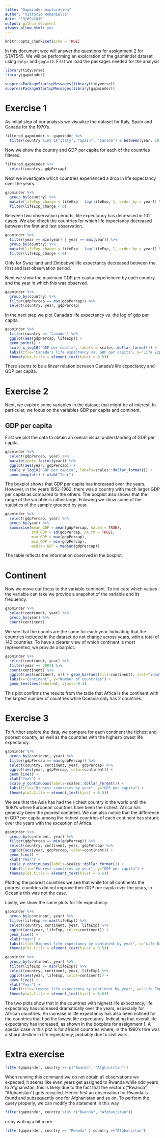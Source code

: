 ---
title: "Gapminder exploration"
author: "Vittorio Romaniello"
date: "19/09/2019"
output: github_document
always_allow_html: yes
---
```{r setup, include=FALSE}
knitr::opts_chunk$set(echo = TRUE)
```
In this document wee will answer the questions for assignment 2 for STAT545. We will be performing an exploration of the gapminder dataset using  `dplyr` and `gpglot2`. First we load the packages needed for the analysis 
```{r, eval=FALSE}
library(tidyverse)
library(gapminder)
```

```{r, echo=FALSE}
suppressPackageStartupMessages(library(tidyverse))
suppressPackageStartupMessages(library(gapminder))
```

# Exercise 1

As initial step of our analysis we visualize the dataset for Italy, Spain and Canada for the 1970's.

```{r}
filtered_gapminder <- gapminder %>% 
  filter(country %in% c("Italy", "Spain", "Canada") & between(year, 1970, 1979))
```

Now we show the country and GDP per capita for each of the countries filtered.

```{r}
filtered_gapminder %>% 
  select(country, gdpPercap)
```

Next we investigate which countries experienced a drop in life expectancy over the years.

```{r}
gapminder %>% 
  group_by(country) %>% 
  mutate(lifeExp_change = lifeExp - lag(lifeExp, 1, order_by = year)) %>% 
  filter(lifeExp_change < 0)
```

Between two observation periods, life expectancy has decreased in 102 cases. We also check the countries for which life expectancy decreased between the first and last observation.

```{r}
gapminder %>% 
  filter(year == min(year) | year == max(year)) %>% 
  group_by(country) %>% 
  mutate(lifeExp_change = lifeExp - lag(lifeExp, 1, order_by = year)) %>% 
  filter(lifeExp_change < 0)
```

Only for Swaziland and Zimbabwe life expectancy decreased between the first and last observation period.


Next we show the maximum GDP per capita experienced by each country and the year in which this was observed.

```{r}
gapminder %>% 
  group_by(country) %>% 
  filter(gdpPercap == max(gdpPercap)) %>% 
  select(country, year, gdpPercap)
```

In the next step we plot Canada's life expectancy vs. the log of gdp per capita.
```{r}
gapminder %>% 
  filter(country == "Canada") %>% 
  ggplot(aes(gdpPercap, lifeExp)) + 
  geom_point() +
  scale_x_log10("GDP per capita", labels = scales::dollar_format()) + 
  labs(title="Canada's life expectancy vs. GDP per capita", y="Life Expectancy") +
  theme(plot.title = element_text(hjust = 0.5))
```

There seems to be a linear relation between Canada's life expectancy and GDP per capita.

# Exercise 2
Next, we explore some variables in the dataset that might be of interest. In particular, we focus on the variables GDP per capita and continent.

## GDP per capita
First we plot the data to obtain an overall visual understanding of GDP per capita.

```{r}
gapminder %>% 
  select(gdpPercap, year) %>%
  mutate(year= factor(year)) %>% 
  ggplot(aes(year, gdpPercap)) +
  scale_y_log10("GDP per capita", labels=scales::dollar_format()) +
  geom_boxplot() + xlab("Year")
```

The boxplot shows that GDP per capita has increased over the years. However, in the years 1952-1962, there was a country with much larger GDP per capita as compared to the others. The boxplot also shows that the range of the variable is rather large. Folowing we show some of the statistics of the sample grouped by year.

```{r}
gapminder %>% 
  select(gdpPercap, year) %>% 
  group_by(year) %>% 
  summarise(mean_GDP = mean(gdpPercap, na.rm = TRUE),
            std_GDP = sd(gdpPercap, na.rm = TRUE),
            max_GDP = max(gdpPercap),
            min_GDP = min(gdpPercap),
            median_GDP = median(gdpPercap))
```

The table reflects the information observed in the boxplot.

# Continent
Now we move our focus to the variable continent. To indicate which values the variable can take we provide a snapshot of the variable and its frequency.

```{r}
gapminder %>% 
  select(continent, year) %>% 
  group_by(year) %>% 
  count(continent)
```

We see that the counts are the same for each year. Indicating that the  countries included in the dataset do not change across years, with a total of 142 countries. To have a clearer view of which continent is most represented, we provide a barplot.

```{r}
gapminder %>% 
  select(continent, year) %>% 
  filter(year == 2007) %>% 
  count(continent) %>% 
  ggplot(aes(continent, n)) + geom_bar(aes(fill=continent), stat="identity") +
  labs(x="Continent", y="Number of countries") +
  geom_text(aes(label=n), vjust=-0.4)
```

This plot confirms the results from the table that Africa is the continent with the largest number of countries while Oceania only has 2 countries.

# Exercise 3

To further explore the data, we compare for each continent the richest and poorest country, as well as the countries with the highest/lowest life expectancy.

```{r}
gapminder %>% 
  group_by(continent, year) %>% 
  filter(gdpPercap == max(gdpPercap)) %>% 
  select(country, continent, year, gdpPercap) %>% 
  ggplot(aes(year, gdpPercap, color=continent)) +
  geom_line() +
  xlab("Year") + 
  scale_y_continuous(labels=scales::dollar_format()) + 
  labs(title="Richest countries by year", y="GDP per capita") +
  theme(plot.title = element_text(hjust = 0.5))
```

We see that the Asia has had the richest country in the world until the 1980's where European countries have been the richest. Africa has generally been the poorest continent. We can also notice that the difference in GDP per capita among the richest countries of each continent has shrunk over the years with the exception of Africa.

```{r}
gapminder %>% 
  group_by(continent, year) %>% 
  filter(gdpPercap == min(gdpPercap)) %>% 
  select(country, continent, year, gdpPercap) %>% 
  ggplot(aes(year, gdpPercap, color=continent)) +
  geom_line() +
  xlab("Year") + 
  scale_y_continuous(labels=scales::dollar_format()) + 
  labs(title="Poorest countries by year", y="GDP per capita") +
  theme(plot.title = element_text(hjust = 0.5))
```

Plotting the poorest countries we see that while for all continents the poorest countries did not improve their GDP per capita over the years, in Oceania this was not the case. 

Lastly, we show the same plots for life expectancy.

```{r}
gapminder %>% 
  group_by(continent, year) %>% 
  filter(lifeExp == max(lifeExp)) %>% 
  select(country, continent, year, lifeExp) %>% 
  ggplot(aes(year, lifeExp, color=continent)) +
  geom_line() +
  xlab("Year") + 
  labs(title="Highest life expectancy by continent by year", y="Life Expectancy") +
  theme(plot.title = element_text(hjust = 0.5))
```

```{r}
gapminder %>% 
  group_by(continent, year) %>% 
  filter(lifeExp == min(lifeExp)) %>% 
  select(country, continent, year, lifeExp) %>% 
  ggplot(aes(year, lifeExp, color=continent)) +
  geom_line() +
  xlab("Year") + 
  labs(title="Lowest life expectancy by continent by year", y="Life Expectancy") +
  theme(plot.title = element_text(hjust = 0.5))
```

The two plots show that in the countries with highest life expectancy, life expectancy has increased dramatically over the years, especially for African countries. An increase in life expectancy has also been noticed for the countries that had the lowest life expectancy. Indicating that overall life expectancy has increased, as shown in the boxplots for assignment 1. A special case in this plot is for african countries where, in the 1990's thre was a sharp decline in life expectancy, probably due to civil wars.

# Extra exercise

```{r}
filter(gapminder, country == c("Rwanda", "Afghanistan"))
```

When running this command we do not obtain all observations we expected, it seems like even years get assigned to Rwanda while odd years to Afghanistan, this is likely due to the fact that the vector c("Rwanda", "Afghanistan") gets recycled. Hence first an observation for Rwanda is found and subsequently one for Afghanistan and so on. To perform the query properly, we can modify the statement in this way

```{r}
filter(gapminder, country %in% c("Rwanda", "Afghanistan"))
```

or by writing a bit more

```{r}
filter(gapminder, country == "Rwanda" | country =="Afghanistan")
```




